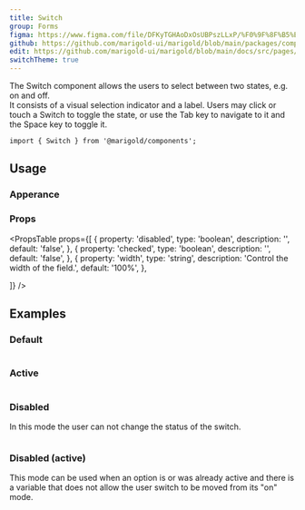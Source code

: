 ```yaml
---
title: Switch
group: Forms
figma: https://www.figma.com/file/DFKyTGHAoDxOsUBPszLLxP/%F0%9F%8F%B5%EF%B8%8FMarigold?node-id=2458%3A2254
github: https://github.com/marigold-ui/marigold/blob/main/packages/components/src/Switch/Switch.tsx
edit: https://github.com/marigold-ui/marigold/blob/main/docs/src/pages/components/switch.mdx
switchTheme: true
---
```


The Switch component allows the users to select between two states, e.g. on and off.  
It consists of a visual selection indicator and a label. Users may click or touch a Switch to toggle the state, or use the Tab key to navigate to it and the Space key to toggle it.

<Preview>
  <Switch aria-label="demo-switch" />
</Preview>

```tsx
import { Switch } from '@marigold/components';
```

## Usage

### Apperance

<AppearanceTable component={title} />

### Props

<PropsTable
  props={[
    {
      property: 'disabled',
      type: 'boolean',
      description: '',
      default: 'false',
    },
    {
      property: 'checked',
      type: 'boolean',
      description: '',
      default: 'false',
    },
    {
      property: 'width',
      type: 'string',
      description: 'Control the width of the field.',
      default: '100%',
    },

]}
/>

## Examples

### Default

```tsx preview file=components/Switch/switch-basic.demo.tsx

```

### Active

```tsx preview file=components/Switch/switch-active.demo.tsx

```

### Disabled

In this mode the user can not change the status of the switch.

```tsx preview file=components/Switch/switch-disabled.demo.tsx

```

### Disabled (active)

This mode can be used when an option is or was already active and there is a variable that does not allow the user switch to be moved from its "on" mode.

```tsx preview file=components/Switch/switch-active-disabled.demo.tsx

```
